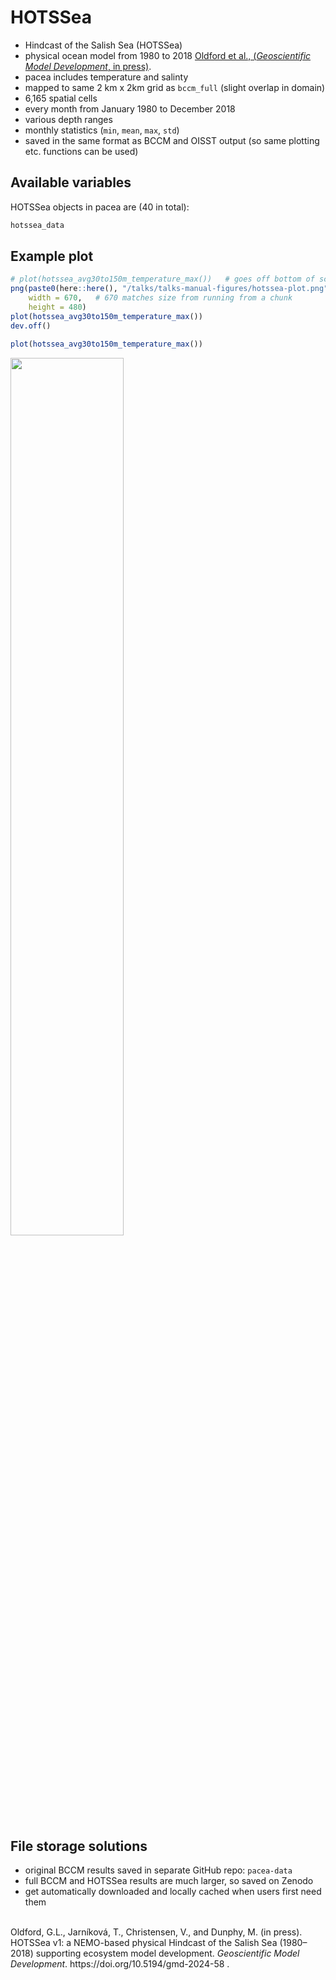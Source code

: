 # HOTSSea

- Hindcast of the Salish Sea (HOTSSea)
- physical ocean model from 1980 to 2018 [Oldford et al., (*Geoscientific Model
Development*, in press)](https://doi.org/10.5194/gmd-2024-58).
- pacea includes temperature and salinty
- mapped to same 2 km x 2km grid as `bccm_full` (slight overlap in domain)
- 6,165 spatial cells
- every month from January 1980 to December 2018
- various depth ranges
- monthly statistics (`min`, `mean`, `max`, `std`)
- saved in the same format as BCCM and OISST output (so same plotting
  etc. functions can be used)

## Available variables
HOTSSea objects in pacea are (40 in total):
```r
hotssea_data
```

## Example plot

```r
# plot(hotssea_avg30to150m_temperature_max())   # goes off bottom of screen
png(paste0(here::here(), "/talks/talks-manual-figures/hotssea-plot.png"),
    width = 670,   # 670 matches size from running from a chunk
    height = 480)
plot(hotssea_avg30to150m_temperature_max())
dev.off()
```
```r
plot(hotssea_avg30to150m_temperature_max())
```

![](talks-manual-figures/hotssea-plot.png){width=60%}

## File storage solutions

- original BCCM results saved in separate GitHub repo: `pacea-data`
- full BCCM and HOTSSea results are much larger, so saved on Zenodo
- get automatically downloaded and locally cached when users first need them

\
\footnotesize
Oldford, G.L., Jarníková, T., Christensen, V., and Dunphy, M. (in press).
HOTSSea v1: a NEMO-based physical Hindcast of the Salish Sea (1980–2018)
supporting ecosystem model
development. *Geoscientific Model
Development*. https://doi.org/10.5194/gmd-2024-58 .
\normalsize
